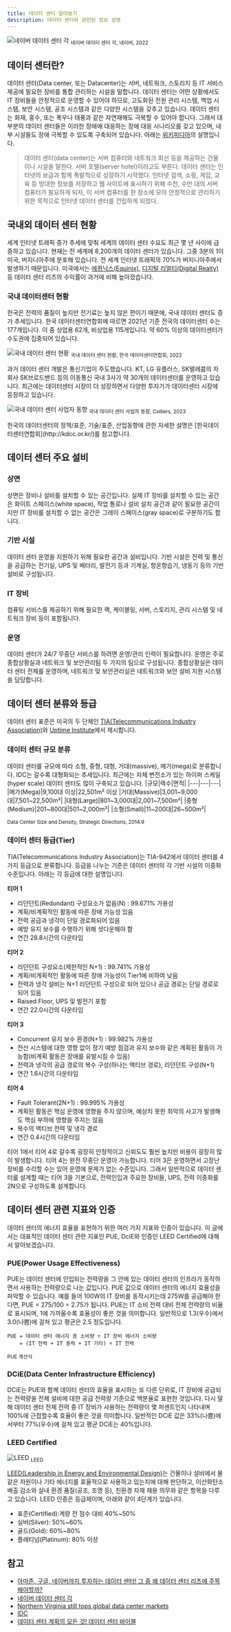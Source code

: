 ```yaml
---
title: 데이터 센터 알아보기
description: 데이터 센터와 관련된 정보 설명
---
```



![네이버 데이터 센터 각](https://www.navercorp.com/img/ko/mobile/value/img_datacenter.png)
<sub>네이버 데이터 센터 각, 네이버, 2022</sub>

## 데이터 센터란?
데이터 센터(Data center, 또는 Datacenter)는 서버, 네트워크, 스토리지 등 IT 서비스 제공에 필요한 장비를 통합 관리하는 시설을 말합니다. 데이터 센터는 어떤 상황에서도 IT 장비들을 안정적으로 운영할 수 있어야 하므로, 고도화된 전원 관리 시스템, 백업 시스템, 보안 시스템, 공조 시스템과 같은 다양한 시스템을 갖추고 있습니다. 데이터 센터는 화재, 홍수, 또는 폭우나 태풍과 같은 자연재해도 극복할 수 있어야 합니다. 그래서 대부분의 데이터 센터들은 이러한 장애에 대응하는 장애 대응 시나리오를 갖고 있으며, 내부 시설들도 장애 극복할 수 있도록 구축되어 있습니다.
아래는 [위키피디아](https://ko.wikipedia.org/wiki/%EB%8D%B0%EC%9D%B4%ED%84%B0_%EC%84%BC%ED%84%B0)의 설명입니다.

> 데이터 센터(data center)는 서버 컴퓨터와 네트워크 회선 등을 제공하는 건물이나 시설을 말한다. 서버 호텔(server hotel)이라고도 부른다.
데이터 센터는 인터넷의 보급과 함께 폭발적으로 성장하기 시작했다. 인터넷 검색, 쇼핑, 게임, 교육 등 방대한 정보를 저장하고 웹 사이트에 표시하기 위해
수천, 수만 대의 서버 컴퓨터가 필요하게 되자, 이 서버 컴퓨터를 한 장소에 모아 안정적으로 관리하기 위한 목적으로 인터넷 데이터 센터를 건립하게 되었다.

## 국내외 데이터 센터 현황
세계 인터넷 트래픽 증가 추세에 맞춰 세계의 데이터 센터 수요도 최근 몇 년 사이에 급증하고 있습니다. 현재는 전 세계에 8,200개의 데이터 센터가 있습니다. 그중 3분의 1이 미국, 버지니아주에 분포해 있습니다. 전 세계 인터넷 트래픽의 70%가 버지니아주에서 발생하기 때문입니다.
미국에서는 [에퀴닉스(Equinix)](https://www.equinix.kr/), [디지털 리얼티(Digital Realty)](https://www.digitalrealty.com/) 등 데이터 센터 리츠의 수익률이 과거에 비해 높아졌습니다.

### 국내 데이터센터 현황
한국은 전력의 품질이 높지만 전기료는 높지 않은 편이기 때문에, 국내 데이터 센터도 증가 추세입니다. 한국 데이터센터연합회에 따르면 2021년 기준 전국의 데이터센터 수는 177개입니다.
이 중 상업용 62개, 비상업용 115개입니다. 약 60% 이상의 데이터센터가 수도권에 집중되어 있습니다.

![국내 데이터 센터 현황](/images/datacenter/datacenter_05.png)
<sub>국내 데이터 센터 현황, 한국 데이터센터연합회, 2022</sub>

과거 데이터 센터 개발은 통신기업이 주도했습니다. KT, LG 유플러스, SK텔레콤의 자회사 SK브로드밴드 등의 이동통신 국내 3사가 약 30개의 데이터센터를 운영하고 있습니다.
최근에는 데이터센터 시장이 더 성장하면서 다양한 투자가가 데이터센터 시장에 등장하고 있습니다.

![국내 데이터 센터 사업자 동향](/images/datacenter/datacenter_06.png)
<sub>국내 데이터 센터 사업자 동향, Colliers, 2023</sub>

<Callout type="info" emoji="💡">
    한국의 데이터센터의 정책/표준, 기술/표준, 산업동향에 관한 자세한 설명은 [한국데이터센터연합회](http://kdcc.or.kr/)를 참고합니다.
</Callout>

## 데이터 센터 주요 설비
### 상면
상면은 장비나 설비를 설치할 수 있는 공간입니다. 실제 IT 장비를 설치할 수 있는 공간은 화이트 스페이스(white space), 작업 통로나 설비 설치 공간과 같이 필요한 공간이지만
IT 장비를 설치할 수 없는 공간은 그레이 스페이스(gray space)로 구분하기도 합니다.

### 기반 시설
데이터 센터 운영을 지원하기 위해 필요한 공간과 설비입니다.
기반 시설은 전력 및 통신을 공급하는 전기실, UPS 및 배터리, 발전기 등과 기계실, 항온항습기, 냉동기 등의 기반 설비로 구성됩니다.

### IT 장비
컴퓨팅 서비스를 제공하기 위해 필요한 랙, 케이블링, 서버, 스토리지, 관리 시스템 및 네트워크 장비 등이 포함됩니다.

### 운영
데이터 센터가 24/7 무중단 서비스를 하려면 운영/관리 인력이 필요합니다. 운영은 주로 종합상황실과 네트워크 및 보안관리팀 두 가지의 팀으로 구성됩니다.
종합상황실은 데이터 센터 전체를 운영하며, 네트워크 및 보안관리실은 네트워크와 보안 설비 지원 시스템을 담당합니다.

## 데이터 센터 분류와 등급
데이터 센터 표준은 미국의 두 단체인 [TIA(Telecommunications Industry Association)](https://en.wikipedia.org/wiki/Telecommunications_Industry_Association)와
[Uptime Institute](https://uptimeinstitute.com/)에서 제시합니다.

### 데이터 센터 규모 분류
데이터 센터를 규모에 따라 소형, 중형, 대형, 거대(massive), 메가(mega)로 분류합니다. IDC는 갈수록 대형화되는 추세입니다.
최근에는 자체 변전소가 있는 하이퍼 스케일(hyper scale) 데이터 센터도 많이 구축되고 있습니다.
|규모|랙수|면적|
|---|---|---|
|메가(Mega)|9,100대 이상|22,501m² 이상
|거대(Massive)|3,001~9,000대|7,501~22,500m²|
|대형(Large)|801~3,000대|2,001~7,500m²|
|중형(Medium)|201~800대|501~2,000m²|
|소형(Small)|11~200대|26~500m²|

<sub>Data Center Size and Density, Strategic Directions, 2014.9</sub>

### 데이터 센터 등급(Tier)
TIA(Telecommunications Industry Association)는 TIA-942에서 데이터 센터를 4가지 등급으로 분류합니다.
등급을 나누는 기준은 데이터 센터의 각 기반 시설의 이중화 수준입니다. 아래는 각 등급에 대한 설명입니다.

**티어 1**
* 리던던트(Redundant) 구성요소가 없음(N) : 99.671% 가용성
* 계획/비계획적인 활동에 따른 장애 가능성 있음
* 전력 공급과 냉각이 단일 경로화되어 있음
* 예방 유지 보수를 수행하기 위해 셧다운해야 함
* 연간 28.8시간의 다운타임

**티어 2**
* 리던던트 구성요소(제한적인 N+1) : 99.741% 가용성
* 계획/비계획적인 활동에 따른 장애 가능성이 Tier1에 비하여 낮음
* 전력과 냉각 설비는 N+1 리던던트 구성으로 되어 있으나 공급 경로는 단일 경로로 되어 있음
* Raised Floor, UPS 및 발전기 포함
* 연간 22.0시간의 다운타임

**티어 3**
* Concurrent 유지 보수 환경(N+1) : 99.982% 가용성
* 전산 시스템에 대한 영향 없이 정기 예방 점검과 유지 보수와 같은 계획된 활동이 가능함(비계획 활동은 장애를 유발시킬 수 있음)
* 전력과 냉각의 공급 경로의 복수 구성(하나는 액티브 경로), 리던던트 구성(N+1)
* 연간 1.6시간의 다운타임

**티어 4**
* Fault Tolerant(2N+1) : 99.995% 가용성
* 계획된 활동은 핵심 운영에 영향을 주지 않으며, 예상치 못한 최악의 사고가 발생해도 핵심 부하에 영향을 주지는 않음
* 복수의 액티브 전력 및 냉각 경로
* 연간 0.4시간의 다운타임

티어 1에서 티어 4로 갈수록 굉장히 안정적이고 신뢰도도 훨씬 높지만 비용이 굉장히 많이 발생합니다. 티어 4는 완전 무중단 운영이 가능합니다.
티어 3은 운영하면서 고장난 장비를 수리할 수는 있어 운영에 문제가 없는 수준입니다. 그래서 일반적으로 데이터 센터를
설계할 때는 티어 3을 기본으로, 전력인입과 주요한 장비들, UPS, 전력 이중화를 2N으로 구성하도록 설계합니다.

## 데이터 센터 관련 지표와 인증
데이터 센터의 에너지 효율을 표현하기 위한 여러 가지 지표와 인증이 있습니다. 이 글에서는 대표적인 데이터 센터 관련 지표인 PUE, DciE와 인증인 LEED Certified에 대해서 알아보겠습니다.

### PUE(Power Usage Effectiveness)
PUE는 데이터 센터에 인입되는 전력량을 그 안에 있는 데이터 센터의 인프라가 동작하면서 사용하는 전력량으로 나눈 값입니다. PUE 값으로 데이터 센터의 에너지 효율성을 파악할 수 있습니다.
예를 들어 100W의 IT 장비를 동작시키는데 275W를 공급해야 한다면, PUE = 275/100 = 2.75가 됩니다.
PUE는 IT 소비 전력 대비 전체 전력량의 비율로 표시되며, 1에 가까울수록 효율성이 좋은 것을 의미합니다. 일반적으로 1.3(우수)에서 3.0(나쁨)에 걸쳐 있고 평균은 2.5 정도입니다.
```shell
PUE = 데이터 센터 에너지 총 소비량 ÷ IT 장비 에너지 소비량
    = (IT 전력 + IT 동력 + IT 기타) ÷ IT 전력
```
<sub>PUE 계산식</sub>

### DCiE(Data Center Infrastructure Efficiency)
DCiE는 PUE와 함께 데이터 센터의 효율을 표시하는 또 다른 단위로, IT 장비에 공급되는 전력량을 전체 설비에 대한 공급 전력량 기준으로 백분율로 표현한 것입니다.
다시 말해 데이터 센터 전체 전력 중 IT 장비가 사용하는 전력량이 몇 퍼센트인지 나타내며 100%에 근접할수록 효율이 좋은 것을 의미합니다.
일반적인 DCiE 값은 33%(나쁨)에서부터 77%(우수)에 걸쳐 있고 평균 DCiE는 40%입니다.

### LEED Certified
![LEED](/images/datacenter/datacenter_leed.png)
<sub>LEED</sub>

[LEED(Leadership in Energy and Environmental Design)](https://www.usgbc.org/leed)는 건물이나 설비에서 물 같은 자원이나 기타 에너지를 효율적으로 사용하고 있는지에 대해 판단하고,
이산화탄소 배출 감소와 실내 환경 품질(공조, 조명 등), 친환경 자재 채용 의무와 같은 항목을 다루고 있습니다.
LEED 인증은 등급제이며, 아래와 같이 4단계가 있습니다.

* 표준(Certified):계량 전 점수 대비 40%~50%
* 실버(Silver): 50%~60%
* 골드(Gold): 60%~80%
* 플래티넘(Platinum): 80% 이상

## 참고
* [아마존, 구글, 네이버까지 투자하는 데이터 센터! 그 중 왜 데이터 센터 리츠에 주목해야할까?](https://youtu.be/cp0sp-iE1mo)
* [네이버 데이터 센터 각](https://datacenter.navercorp.com/)
* [Northern Virginia still tops global data center markets](https://wtop.com/business-finance/2022/01/n-virginia-still-tops-global-data-center-markets-and-whats-a-gigawatt/)
* [IDC](https://www.idc.com/kr)
* [데이터 센터 계획의 모든 것! 데이터 센터 바이블](https://www.youtube.com/watch?v=T-dhMIAyYPk)
